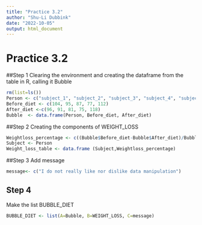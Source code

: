 ```yaml
---
title: "Practice 3.2"
author: "Shu-Li Dubbink"
date: "2022-10-05"
output: html_document
---
```


# Practice 3.2

##Step 1 
Clearing the environment and creating the dataframe from the table in R, calling it Bubble

```r
rm(list=ls())
Person <- c("subject_1", "subject_2", "subject_3", "subject_4", "subject_5")
Before_diet <- c(104, 95, 87, 77, 112)
After_diet <-c(96, 91, 81, 75, 118)
Bubble  <- data.frame(Person, Before_diet, After_diet)
```

##Step 2 
Creating the components of WEIGHT_LOSS

```r
Weightloss_percentage <- c((Bubble$Before_diet-Bubble$After_diet)/Bubble$Before_diet*100)
Subject <- Person
Weight_loss_table <- data.frame (Subject,Weightloss_percentage)
```

##Step 3 
Add message

```r
message<- c("I do not really like nor dislike data manipulation")
```

## Step 4
Make the list BUBBLE_DIET

```r
BUBBLE_DIET <- list(A=Bubble, B=WEIGHT_LOSS, C=message)
```

